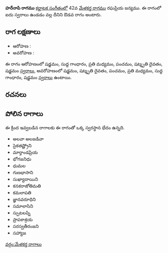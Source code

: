 {{Infobox ragam
	| name          	= హరేనాపి
	| synonym	    	= 
	| mela          	= 
	| chakra        	= 
	| janaka        	= 
	| type          	= ఔడవ
	| arohanam      	= {{svaraC|S|G1|M2|P|D3|S'}} 
	| avarohanam    	= {{svaraC|S'|D3|P|M2|G1|S}}
	| jeeva         	=
	| chhaya        	=
	| nyasa         	=
	| vishesha      	= 
	| equivalent  		= 
}}
{{కర్ణాటక సంగీత రాగాలు}}
'''హరేనాపి రాగము''' [[కర్ణాటక సంగీతం]]లో 42వ [[మేళకర్త రాగము]] రఘప్రియ జన్యము.  ఈ రాగంలో ఐదు స్వరాలు ఉండడం వల్ల దీనిని ఔడవ రాగం అంటారు.


==రాగ లక్షణాలు==


* ఆరోహణ : {{svaraC|S|G1|M2|P|D3|S'}} 
* అవరోహణ : {{svaraC|S'|D3|P|M2|G1|S}}

ఈ రాగం ఆరోహణంలో షడ్జమం, సుద్ద గాంధారం, ప్రతి మధ్యమం, పంచమం, షట్శృతి దైవతం, షడ్జమం [[స్వరాలు]], అవరోహణంలో షడ్జమం, షట్శృతి దైవతం, పంచమం, ప్రతి మధ్యమం, సుద్ద గాంధారం, షడ్జమం [[స్వరాలు]] ఉంటాయి.

==రచనలు==



==పోలిన రాగాలు==
ఈ క్రింద ఇవ్వబడిన రాగాలకు ఈ రాగంతో ఒక్క స్వరస్థాన భేదం ఉన్నది.
* అలవా అలజడివా
* సైకతష్ట్రోని
* మార్తాండప్రియ
* భోగజనిధు
* ధుమల
* గుణభాసాని
* సుఖ్యాదాయిని
* కనకరాజోతిమతి
* కమలాపతి
* జ్ఞానవరూధిని
* సమాలాసిని
* స్పుటలప్ని
* ప్రాపకాశ్రయ
* సరస్వతీరంజని
* సహ్యాజ



[[వర్గం:మేళకర్త రాగాలు]]